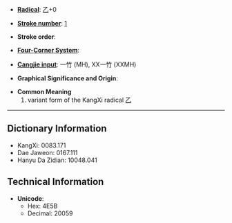 * '''[[Wiktionary:Chinese radical index| Radical]]''': [[Wiktionary:Chinese radical index 乙|乙]]+0

* '''[[Wiktionary:Chinese total strokes index|Stroke number]]''': [[Wiktionary:Chinese total strokes index 1|1]]

* '''Stroke order''': 

* '''[[Wiktionary:Chinese four corner index|Four-Corner System]]''': 

* '''[[Wiktionary:Chinese Cangjie index|Cangjie input]]''': 一竹 (MH), XX一竹 (XXMH)

* '''Graphical Significance and Origin''': 

* '''Common Meaning'''
*#variant form of the KangXi radical [[Wiktionary:Chinese radical index 乙|乙]]

----

== Dictionary Information ==

* KangXi: 0083.171
* Dae Jaweon: 0167.111
* Hanyu Da Zidian: 10048.041

== Technical Information ==

* '''Unicode''':
** Hex: 4E5B
** Decimal: 20059